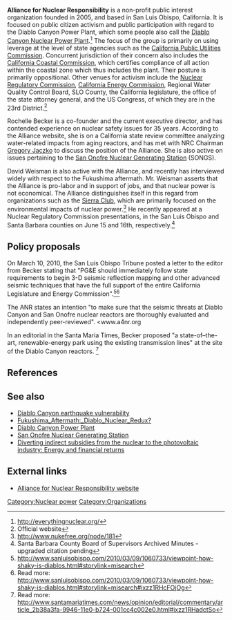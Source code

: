 {{Organization
| Organization_logo   = 
| Organization_name   = Alliance for Nuclear Responsbility
| Organization_type   = Environmental 
| founded_date      = 2005
| founders           = Rochelle Becker, David Weisman
| location          = San Luis Obispo, California, USA
| area_served       = All areas subject to nuclear incident consequences from California nuclear energy
| focus             = California Public Utilities Commission, critique of economics of nuclear power
| methods            = Public education, public comment to regulatory agencies, utilities rate request
| homepage          = http://a4nr.org
| partner           =
}}



'''Alliance for Nuclear Responsibility''' is a non-profit public interest organization founded in 2005, and based in San Luis Obispo, California. It is focused on public citizen activism and public participation with regard to the Diablo Canyon Power Plant, which some people also call the [[Diablo Canyon Nuclear Power Plant]].<ref>http://everythingnuclear.org/</ref> The focus of the group is primarily on using leverage at the level of state agencies such as the [[California Public Utilities Commission]]. Concurrent jurisdiction of their concern also includes the [[California Coastal Commission]], which certifies compliance of all action within the coastal zone which thus includes the plant. Their posture is primarily oppositional. Other venues for activism include the [[Nuclear Regulatory Commission]], [[California Energy Commission]], Regional Water Quality Control Board, SLO County, the California legislature, the office of the state attorney general, and the US Congress, of which they are in the 23rd District.<ref>Official website</ref>

Rochelle Becker is a co-founder and the current executive director, and has contended experience on nuclear safety issues for 35 years. According to the Alliance website, she is on a California state review committee analyzing water-related impacts from aging reactors, and has met with NRC Chairman [[Gregory Jaczko]] to discuss the position of the Alliance. She is also active on issues pertaining to the [[San Onofre Nuclear Generating Station]] (SONGS). 

David Weisman is also active with the Alliance, and recently has interviewed widely with respect to the Fukushima aftermath. Mr. Weisman asserts that the Alliance is pro-labor and in support of jobs, and that nuclear power is not economical. The Alliance distinguishes itself in this regard from organizations such as the [[Sierra Club]], which are primarily focused on the environmental impacts of nuclear power.<ref>http://www.nukefree.org/node/181</ref> He recently appeared at a Nuclear Regulatory Commission presentations, in the San Luis Obispo and Santa Barbara counties on June 15 and 16th, respectively.<ref>Santa Barbara County Board of Supervisors Archived Minutes - upgraded citation pending</ref>

== Policy proposals ==

On March 10, 2010, the San Luis Obispo Tribune posted a letter to the editor from Becker stating that "PG&E should immediately follow state requirements to begin 3-D seismic reflection mapping and other advanced seismic techniques that have the full support of the entire California Legislature and Energy Commission".<ref>http://www.sanluisobispo.com/2010/03/09/1060733/viewpoint-how-shaky-is-diablos.html#storylink=misearch</ref><ref>Read more: http://www.sanluisobispo.com/2010/03/09/1060733/viewpoint-how-shaky-is-diablos.html#storylink=misearch#ixzz1RHcFOjOg</ref>


The ANR states an intention "to make sure that the seismic threats at Diablo Canyon and San Onofre nuclear reactors are thoroughly evaluated and independently peer-reviewed". <www.a4nr.org</ref>  In an editorial in the Santa Maria Times, Becker proposed "a state-of–the-art, renewable-energy park using the existing transmission lines" at the site of the Diablo Canyon reactors. <ref>Read more: http://www.santamariatimes.com/news/opinion/editorial/commentary/article_2b38a3fa-9946-11e0-b724-001cc4c002e0.html#ixzz1RHadctSo</ref>

==References==

{{Reflist}}

==See also==

*[[Diablo Canyon earthquake vulnerability]]
* [http://en.wikibooks.org/wiki/Fukushima_Aftermath:_Diablo_Nuclear_Redux%3F Fukushima_Aftermath:_Diablo_Nuclear_Redux?]
* [[Diablo Canyon Power Plant]]
* [[San Onofre Nuclear Generating Station]]
* [[Diverting indirect subsidies from the nuclear to the photovoltaic industry: Energy and financial returns‎]]

== External links==
*[http://a4nr.org/  Alliance for Nuclear Responsibility website]

{{attrib wikipedia|Alliance for Nuclear Responsibility}}

[[Category:Nuclear power]]
[[Category:Organizations]]